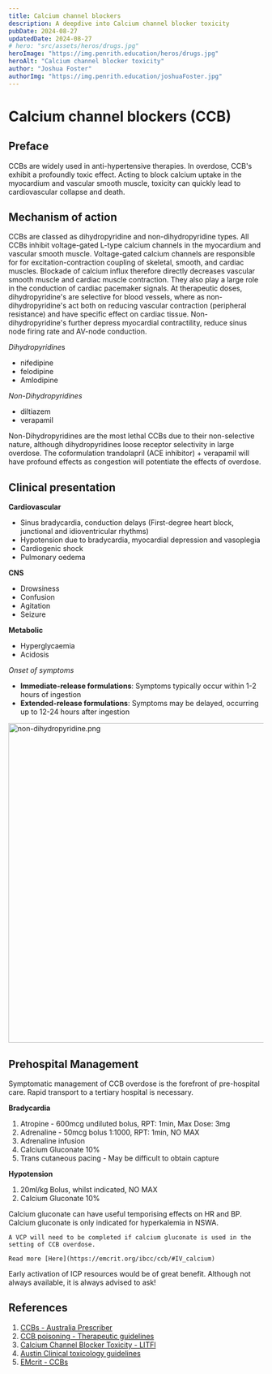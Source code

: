 ```yaml
---
title: Calcium channel blockers
description: A deepdive into Calcium channel blocker toxicity
pubDate: 2024-08-27
updatedDate: 2024-08-27
# hero: "src/assets/heros/drugs.jpg"
heroImage: "https://img.penrith.education/heros/drugs.jpg"
heroAlt: "Calcium channel blocker toxicity"
author: "Joshua Foster"
authorImg: "https://img.penrith.education/joshuaFoster.jpg"
---
```




# Calcium channel blockers (CCB)

## Preface

CCBs are widely used in anti-hypertensive therapies. In overdose, CCB's exhibit a profoundly toxic effect. Acting to block calcium uptake in the myocardium and vascular smooth muscle, toxicity can quickly lead to cardiovascular collapse and death.

## Mechanism of action

CCBs are classed as dihydropyridine and non-dihydropyridine types.
All CCBs inhibit voltage-gated L-type calcium channels in the myocardium and vascular smooth muscle. Voltage-gated calcium channels are responsible for for excitation-contraction coupling of skeletal, smooth, and cardiac muscles. Blockade of calcium influx therefore directly decreases vascular smooth muscle and cardiac muscle contraction. They also play a large role in the conduction of cardiac pacemaker signals. At therapeutic doses, dihydropyridine's are selective for blood vessels, where as non-dihydropyridine's act both on reducing vascular contraction (peripheral resistance) and have specific effect on cardiac tissue. Non-dihydropyridine's further depress myocardial contractility, reduce sinus node firing rate and AV-node conduction.

 *Dihydropyridine*s

 - nifedipine
 - felodipine
 - Amlodipine

*Non-Dihydropyridines*

- diltiazem
- verapamil

Non-Dihydropyridines are the most lethal CCBs due to their non-selective nature, although dihydropyridines loose receptor selectivity in large overdose. The coformulation trandolapril (ACE inhibitor) + verapamil will have profound effects as congestion will potentiate the effects of overdose.
## Clinical presentation

**Cardiovascular**

- Sinus bradycardia, conduction delays (First-degree heart block, junctional and idioventricular rhythms)
- Hypotension due to bradycardia, myocardial depression and vasoplegia
- Cardiogenic shock
- Pulmonary oedema

**CNS**

- Drowsiness
- Confusion
- Agitation
- Seizure

**Metabolic**

- Hyperglycaemia
- Acidosis

*Onset of symptoms*

- **Immediate-release formulations**: Symptoms typically occur within 1-2 hours of ingestion
- **Extended-release formulations**: Symptoms may be delayed, occurring up to 12-24 hours after ingestion

<Image format="webp" src="https://img.penrith.education/content/non-dihydropyridine.png" alt="non-dihydropyridine.png" width="1200" height="630" />

## Prehospital Management

Symptomatic management of CCB overdose is the forefront of pre-hospital care. Rapid transport to a tertiary hospital is necessary.

**Bradycardia**

1. Atropine - 600mcg undiluted bolus, RPT: 1min, Max Dose: 3mg
2. Adrenaline - 50mcg bolus 1:1000, RPT: 1min, NO MAX
3. Adrenaline infusion
4. Calcium Gluconate 10%
5. Trans cutaneous pacing - May be difficult to obtain capture

**Hypotension**

1. 20ml/kg Bolus, whilst indicated, NO MAX
2. Calcium Gluconate 10%


<Callout title="Calcium gluconate" type="warning">
  Calcium gluconate can have useful temporising effects on HR and BP.
  Calcium gluconate is only indicated for hyperkalemia in NSWA.

	A VCP will need to be completed if calcium gluconate is used in the setting of CCB overdose.

    Read more [Here](https://emcrit.org/ibcc/ccb/#IV_calcium)
</Callout>



Early activation of ICP resources would be of great benefit. Although not always available, it is always advised to ask!

## References

1. [CCBs - Australia Prescriber](https://australianprescriber.tg.org.au/articles/calcium-channel-antagonists.html)
2. [CCB poisoning - Therapeutic guidelines](https://tgldcdp.tg.org.au.acs.hcn.com.au/viewTopic?etgAccess=true&guidelinePage=Toxicology%20and%20Toxinology&topicfile=toxicology-dihydropyridine-calcium-channel-blocker&guidelinename=Toxicology%20and%20Toxinology&sectionId=toc_d1e47#toc_d1e47)
3. [Calcium Channel Blocker Toxicity - LITFl](https://litfl.com/calcium-channel-blocker-toxicity/)
4. [Austin Clinical toxicology guidelines](https://www.austin.org.au/page?ID=1791)
5. [EMcrit - CCBs](https://emcrit.org/ibcc/ccb)
